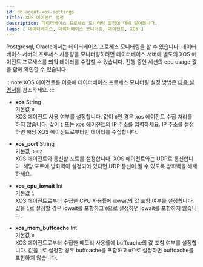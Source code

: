```yaml
---
id: db-agent-xos-settings
title: XOS 에이전트 설정
description: 데이터베이스 프로세스 모니터링 설정에 대해 알아봅니다.
tags: [ 데이터베이스, 데이터베이스 모니터링, 에이전트, XOS ]
---
```


Postgresql, Oracle에서는 데이터베이스 프로세스 모니터링을 할 수 있습니다. 데이터베이스 서버의 프로세스 사용량을 모니터링하려면 데이터베이스 서버에 별도의 XOS 에이전트 프로세스를 띄워 데이터를 수집할 수 있습니다. 진행 중인 세션의 cpu usage 값을 함께 확인할 수 있습니다.

:::note
XOS 에이전트를 이용해 데이터베이스 프로세스 모니터링 설정 방법은 [다음 설명서](db-agent-manage#xos)를 참조하세요.
:::

* **xos** <span class='type'>String</span><br/>기본값 `0`<br/>
XOS 에이전트 사용 여부를 설정합니다. 값이 `0`인 경우 xos 에이전트 수집 처리를 하지 않습니다. 값이 `1` 또는 xos 에이전트의 IP 주소를 입력하세요. IP 주소를 설정하면 해당 XOS 에이전트로부터만 데이터를 수집합니다.

* **xos_port** <span class='type'>String</span><br/>기본값 `3002`<br/>
XOS 에이전트와 통신할 포트를 설정합니다. XOS 에이전트와는 UDP로 통신합니다. 해당 포트에 방화벽이 설정되어 있다면 UDP 통신이 될 수 있도록 방화벽을 해제하세요.

* **xos_cpu_iowait** <span class='type'>Int</span><br/>기본값 `1`<br/>
XOS 에이전트로부터 수집한 CPU 사용률에 iowait의 값 포함 여부를 설정합니다. 값을 `1`로 설정할 경우 iowait를 포함하고 `0`으로 설정하면 iowait를 포함하지 않습니다.

* **xos_mem_buffcache** <span class='type'>Int</span><br/>기본값 `0`<br/>
XOS 에이전트로부터 수집한 메모리 사용률에 buffcache의 값 포함 여부를 설정합니다. 값을 `1`로 설정할 경우 buffcache를 포함하고 `0`으로 설정하면 buffcache를 포함하지 않습니다.
